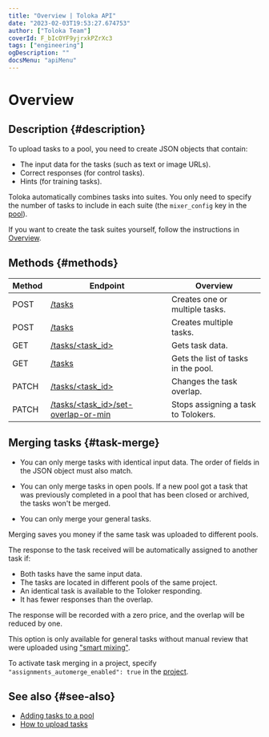 ```yaml
---
title: "Overview | Toloka API"
date: "2023-02-03T19:53:27.674753"
author: ["Toloka Team"]
coverId: F_bIcOYF9yjrxkPZrXc3
tags: ["engineering"]
ogDescription: ""
docsMenu: "apiMenu"
---
```


# Overview

## Description {#description}

To upload tasks to a pool, you need to create JSON objects that contain:

- The input data for the tasks (such as text or image URLs).
- Correct responses (for control tasks).
- Hints (for training tasks).

Toloka automatically combines tasks into suites. You only need to specify the number of tasks to include in each suite (the `mixer_config` key in the [pool](/docs-new/api/pool)).

If you want to create the task suites yourself, follow the instructions in [Overview](/docs-new/api/task-suite).

## Methods {#methods}

Method | Endpoint | Overview
----- | ----- | -----
POST | [/tasks](/docs-new/api/create-task) | Creates one or multiple tasks.
POST | [/tasks](/docs-new/api/create-tasks-batch) | Creates multiple tasks.
GET | [/tasks/<task_id>](/docs-new/api/get-task) | Gets task data.
GET | [/tasks](/docs-new/api/get-tasks-list) | Gets the list of tasks in the pool.
PATCH | [/tasks/<task_id>](/docs-new/api/edit-task-overlap) | Changes the task overlap.
PATCH | [/tasks/<task_id>/set-overlap-or-min](/docs-new/api/set-min-task-overlap) | Stops assigning a task to Tolokers.

## Merging tasks {#task-merge}

<Note mode="restriction" title="Restriction">

- You can only merge tasks with identical input data. The order of fields in the JSON object must also match.

- You can only merge tasks in open pools. If a new pool got a task that was previously completed in a pool that has been closed or archived, the tasks won't be merged.

- You can only merge your general tasks.

</Note>

Merging saves you money if the same task was uploaded to different pools.

The response to the task received will be automatically assigned to another task if:

- Both tasks have the same input data.
- The tasks are located in different pools of the same project.
- An identical task is available to the Toloker responding.
- It has fewer responses than the overlap.

The response will be recorded with a zero price, and the overlap will be reduced by one.

This option is only available for general tasks without manual review that were uploaded using ["smart mixing"](https://toloka.ai/en/docs/guide/concepts/task_upload).

To activate task merging in a project, specify `"assignments_automerge_enabled": true` in the [project](/docs-new/api/project).

## See also {#see-also}

- [Adding tasks to a pool](https://toloka.ai/en/docs/guide/concepts/pool)
- [How to upload tasks](https://toloka.ai/en/docs/guide/concepts/task_upload)
